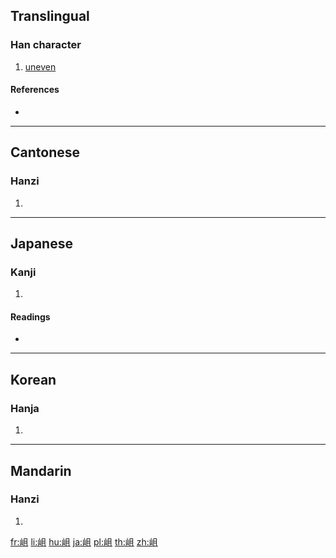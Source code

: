 ==Translingual==

===Han character===
{{Han char|rn=46|rad=山|as=05|sn=8|four=27710|canj=UBM|ids=⿰山且}}

# [[uneven]]

====References====
* {{Han ref|kx=0309.180|dkj=07984|dj=0609.120|hdz=10766.120|uh=5CA8|ud=23720|bh=CC60|bd=52320}}

----

==Cantonese==

===Hanzi===
{{yue-hanzi|jyut=[[zeoi1]], [[zeoi2]], [[zo2]]|y=jeui1, jeui2, jo2}}

# {{defn|lang=yue|sort=山05}}

----

==Japanese==

===Kanji===
{{ja-kanji|grade=|rs=山05}}

# {{defn|lang=ja|sort=山05}}

====Readings====
* {{ja-readings|on=[[そ]] (so), [[しょ]] (sho)|kun=[[いしゃま]] (ishama), [[そば]] (soba)}}

----

==Korean==

===Hanja===
{{ko-hanja|hangeul=저|rv=jeo|mr=chŏ}}

# {{defn|lang=ko|sort=山05}}

----

==Mandarin==

===Hanzi===
{{cmn-hanzi|pin=[[qū]] ([[qu1]])|wg=ch'ü<sup>1</sup>}}

# {{defn|lang=cmn|sort=山05}}

[[fr:岨]]
[[li:岨]]
[[hu:岨]]
[[ja:岨]]
[[pl:岨]]
[[th:岨]]
[[zh:岨]]